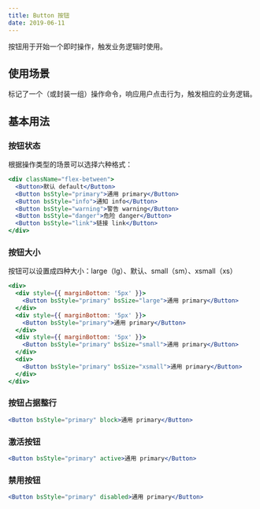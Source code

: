 ```yaml
---
title: Button 按钮
date: 2019-06-11
---
```

按钮用于开始一个即时操作，触发业务逻辑时使用。

## 使用场景
标记了一个（或封装一组）操作命令，响应用户点击行为，触发相应的业务逻辑。

## 基本用法
### 按钮状态
根据操作类型的场景可以选择六种格式：
```jsx
<div className="flex-between">
  <Button>默认 default</Button>
  <Button bsStyle="primary">通用 primary</Button>
  <Button bsStyle="info">通知 info</Button>
  <Button bsStyle="warning">警告 warning</Button>
  <Button bsStyle="danger">危险 danger</Button>
  <Button bsStyle="link">链接 link</Button>
</div>
```

### 按钮大小
按钮可以设置成四种大小：large（lg）、默认、small（sm）、xsmall（xs）
```jsx
<div>
  <div style={{ marginBottom: '5px' }}>
    <Button bsStyle="primary" bsSize="large">通用 primary</Button>
  </div>
  <div style={{ marginBottom: '5px' }}>
    <Button bsStyle="primary">通用 primary</Button>
  </div>
  <div style={{ marginBottom: '5px' }}>
    <Button bsStyle="primary" bsSize="small">通用 primary</Button>
  </div>
  <div>
    <Button bsStyle="primary" bsSize="xsmall">通用 primary</Button>
  </div>
</div>
```
### 按钮占据整行
```jsx
<Button bsStyle="primary" block>通用 primary</Button>
```
### 激活按钮
```jsx
<Button bsStyle="primary" active>通用 primary</Button>
```
### 禁用按钮
```jsx
<Button bsStyle="primary" disabled>通用 primary</Button>
```